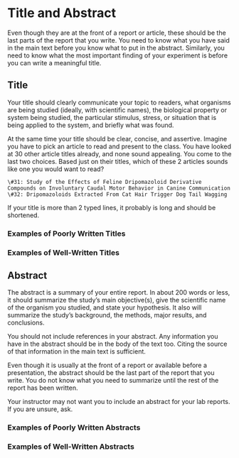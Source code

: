 # Title and Abstract

Even though they are at the front of a report or article, these should be the last parts of the report that you write. You need to know what you have said in the main text before you know what to put in the abstract. Similarly, you need to know what the most important finding of your experiment is before you can write a meaningful title.


## Title

Your title should clearly communicate your topic to readers, what organisms are being studied (ideally, with scientific names), the biological property or system being studied, the particular stimulus, stress, or situation that is being applied to the system, and briefly what was found. 

At the same time your title should be clear, concise, and assertive. Imagine you have to pick an article to read and present to the class. You have looked at 30 other article titles already, and none sound appealing. You come to the last two choices. Based just on their titles, which of these 2 articles sounds like one you would want to read?

	\#31: Study of the Effects of Feline Dripomazoloid Derivative Compounds on Involuntary Caudal Motor Behavior in Canine Communication
	\#32: Dripomazoloids Extracted From Cat Hair Trigger Dog Tail Wagging

If your title is more than 2 typed lines, it probably is long and should be shortened.


### Examples of Poorly Written Titles



### Examples of Well-Written Titles



## Abstract

The abstract is a summary of your entire report. In about 200 words or less, it should summarize the study’s main objective(s), give the scientific name of the organism you studied, and state your hypothesis. It also will summarize the study’s background, the methods, major results, and conclusions.  

You should not include references in your abstract. Any information you have in the abstract should be in the body of the text too. Citing the source of that information in the main text is sufficient. 

Even though it is usually at the front of a report or available before a presentation, the abstract should be the last part of the report that you write. You do not know what you need to summarize until the rest of the report has been written.

Your instructor may not want you to include an abstract for your lab reports. If you are unsure, ask.


### Examples of Poorly Written Abstracts



### Examples of Well-Written Abstracts



